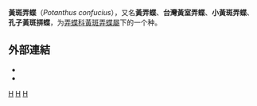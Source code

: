 {{NoteTA
|G1=Butterfly
}}
{{Speciesbox
| taxon = Potanthus confucius
| image = Potanthus confucius angustatus 20130928.jpg
| image_caption = 
| image2 = Potanthus confucius angustatus back 20131208.jpg
| image2_caption = 黃斑弄蝶
| binomial_authority = Felder & Felder, 1862
| synonyms = 
}}

'''黃斑弄蝶'''（''Potanthus confucius''），又名'''黃弄蝶'''、'''台灣黃室弄蝶'''、'''小黃斑弄蝶'''、'''孔子黃斑挵蝶'''，为[[弄蝶科|弄蝶科]][[黃斑弄蝶屬|黃斑弄蝶屬]]下的一个种。

==外部連結==
* {{TaiBNET| zh=黃斑弄蝶 | id=345496| binomial= Potanthus confucius | sub = angustatus | authority=MMatsumura, 1910 | var= | accessdate=2014/11/25}} 
* {{Commonscat-inline|Potanthus confucius|黃斑弄蝶}}
{{taxonbar}}
[[Category:_1862年描述的昆虫|H]]
[[Category:黃斑弄蝶屬|H]]
[[Category:臺灣蝴蝶|H]]